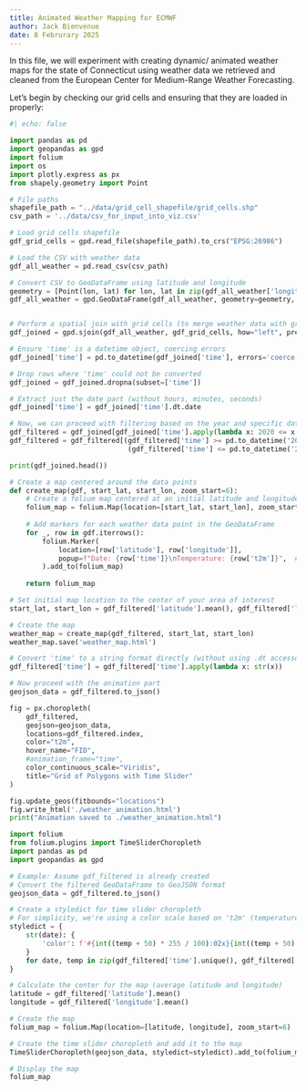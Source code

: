 ```yaml
---
title: Animated Weather Mapping for ECMWF
author: Jack Bienvenue
date: 8 Februrary 2025
---
```


In this file, we will experiment with creating dynamic/ animated weather maps for the state of Connecticut using weather data we retrieved and cleaned from the European Center for Medium-Range Weather Forecasting.

Let's begin by checking our grid cells and ensuring that they are loaded in properly:
``` python
#| echo: false

import pandas as pd
import geopandas as gpd
import folium
import os
import plotly.express as px
from shapely.geometry import Point

# File paths
shapefile_path = "../data/grid_cell_shapefile/grid_cells.shp"
csv_path = '../data/csv_for_input_into_viz.csv'

# Load grid cells shapefile
gdf_grid_cells = gpd.read_file(shapefile_path).to_crs("EPSG:26986")

# Load the CSV with weather data
gdf_all_weather = pd.read_csv(csv_path)

# Convert CSV to GeoDataFrame using latitude and longitude
geometry = [Point(lon, lat) for lon, lat in zip(gdf_all_weather['longitude'], gdf_all_weather['latitude'])]
gdf_all_weather = gpd.GeoDataFrame(gdf_all_weather, geometry=geometry, crs="EPSG:26986")


# Perform a spatial join with grid cells (to merge weather data with grid cells)
gdf_joined = gpd.sjoin(gdf_all_weather, gdf_grid_cells, how="left", predicate="within")

# Ensure 'time' is a datetime object, coercing errors
gdf_joined['time'] = pd.to_datetime(gdf_joined['time'], errors='coerce')

# Drop rows where 'time' could not be converted
gdf_joined = gdf_joined.dropna(subset=['time'])

# Extract just the date part (without hours, minutes, seconds)
gdf_joined['time'] = gdf_joined['time'].dt.date

# Now, we can proceed with filtering based on the year and specific date range
gdf_filtered = gdf_joined[gdf_joined['time'].apply(lambda x: 2020 <= x.year <= 2023)]
gdf_filtered = gdf_filtered[(gdf_filtered['time'] >= pd.to_datetime('2022-01-01').date()) & 
                             (gdf_filtered['time'] <= pd.to_datetime('2022-01-14').date())]

print(gdf_joined.head())

# Create a map centered around the data points
def create_map(gdf, start_lat, start_lon, zoom_start=6):
    # Create a folium map centered at an initial latitude and longitude
    folium_map = folium.Map(location=[start_lat, start_lon], zoom_start=zoom_start)
    
    # Add markers for each weather data point in the GeoDataFrame
    for _, row in gdf.iterrows():
        folium.Marker(
            location=[row['latitude'], row['longitude']],
            popup=f"Date: {row['time']}\nTemperature: {row['t2m']}",  # Replace with relevant column name
        ).add_to(folium_map)
    
    return folium_map

# Set initial map location to the center of your area of interest
start_lat, start_lon = gdf_filtered['latitude'].mean(), gdf_filtered['longitude'].mean()

# Create the map
weather_map = create_map(gdf_filtered, start_lat, start_lon)
weather_map.save('weather_map.html')

# Convert 'time' to a string format directly (without using .dt accessor)
gdf_filtered['time'] = gdf_filtered['time'].apply(lambda x: str(x))

# Now proceed with the animation part
geojson_data = gdf_filtered.to_json()

fig = px.choropleth(
    gdf_filtered,
    geojson=geojson_data,
    locations=gdf_filtered.index,
    color="t2m",
    hover_name="FID",
    #animation_frame="time",
    color_continuous_scale="Viridis",
    title="Grid of Polygons with Time Slider"
)

fig.update_geos(fitbounds="locations")
fig.write_html('./weather_animation.html')
print("Animation saved to ./weather_animation.html")

```

```python
import folium
from folium.plugins import TimeSliderChoropleth
import pandas as pd
import geopandas as gpd

# Example: Assume gdf_filtered is already created
# Convert the filtered GeoDataFrame to GeoJSON format
geojson_data = gdf_filtered.to_json()

# Create a styledict for time slider choropleth
# For simplicity, we're using a color scale based on 't2m' (temperature) for each time period
styledict = {
    str(date): {
        'color': f'#{int((temp + 50) * 255 / 100):02x}{int((temp + 50) * 255 / 100):02x}00'
    }
    for date, temp in zip(gdf_filtered['time'].unique(), gdf_filtered['t2m'])
}

# Calculate the center for the map (average latitude and longitude)
latitude = gdf_filtered['latitude'].mean()
longitude = gdf_filtered['longitude'].mean()

# Create the map
folium_map = folium.Map(location=[latitude, longitude], zoom_start=6)

# Create the time slider choropleth and add it to the map
TimeSliderChoropleth(geojson_data, styledict=styledict).add_to(folium_map)

# Display the map
folium_map

```